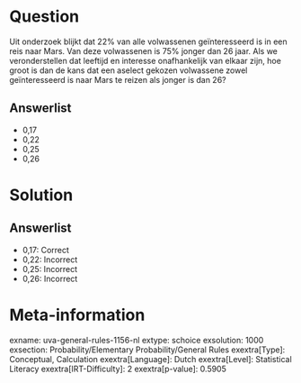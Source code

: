 Question
========

Uit onderzoek blijkt dat 22% van alle volwassenen geïnteresseerd is in
een reis naar Mars. Van deze volwassenen is 75% jonger dan 26 jaar. Als
we veronderstellen dat leeftijd en interesse onafhankelijk van elkaar
zijn, hoe groot is dan de kans dat een aselect gekozen volwassene zowel
geïnteresseerd is naar Mars te reizen als jonger is dan 26?

Answerlist
----------

* 0,17
* 0,22
* 0,25
* 0,26

Solution
========

Answerlist
----------

* 0,17: Correct
* 0,22: Incorrect
* 0,25: Incorrect
* 0,26: Incorrect

Meta-information
================
exname: uva-general-rules-1156-nl
extype: schoice
exsolution: 1000
exsection: Probability/Elementary Probability/General Rules 
exextra[Type]: Conceptual, Calculation
exextra[Language]: Dutch
exextra[Level]: Statistical Literacy
exextra[IRT-Difficulty]: 2
exextra[p-value]: 0.5905
